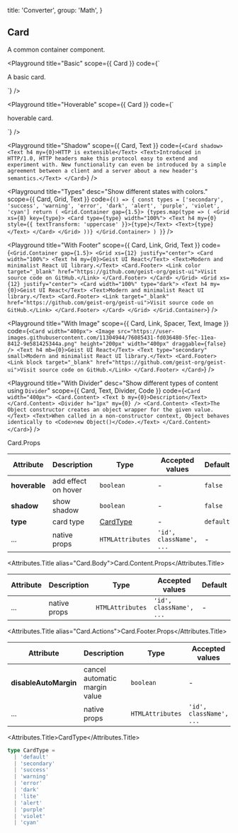 
  title: 'Converter',
  group: 'Math',
}

## Card

A common container component.

<Playground
  title="Basic"
  scope={{ Card }}
  code={`
<Card>
  <p>A basic card.</p>
</Card>
`}
/>

<Playground
  title="Hoverable"
  scope={{ Card }}
  code={`
<Card hoverable>
  <p>hoverable card.</p>
</Card>
`}
/>

<Playground
  title="Shadow"
  scope={{ Card, Text }}
  code={`
<Card shadow>
  <Text h4 my={0}>HTTP is extensible</Text>
  <Text>Introduced in HTTP/1.0, HTTP headers make this protocol easy to extend and experiment with. New functionality can even be introduced by a simple agreement between a client and a server about a new header's semantics.</Text>
</Card>
`}
/>

<Playground
  title="Types"
  desc="Show different states with colors."
  scope={{ Card, Grid, Text }}
  code={`
() => {
  const types = ['secondary', 'success', 'warning', 'error', 'dark', 'alert', 'purple', 'violet', 'cyan']
  return (
    <Grid.Container gap={1.5}>
      {types.map(type => (
        <Grid xs={8} key={type}>
          <Card type={type} width="100%">
            <Text h4 my={0} style={{ textTransform: 'uppercase' }}>{type}</Text>
            <Text>{type}</Text>
          </Card>
        </Grid>
      ))}
    </Grid.Container>
  )
}
`}
/>

<Playground
  title="With Footer"
  scope={{ Card, Link, Grid, Text }}
  code={`
<Grid.Container gap={1.5}>
  <Grid xs={12} justify="center">
    <Card width="100%">
      <Text h4 my={0}>Geist UI React</Text>
      <Text>Modern and minimalist React UI library.</Text>
      <Card.Footer>
        <Link color target="_blank" href="https://github.com/geist-org/geist-ui">Visit source code on GitHub.</Link>
      </Card.Footer>
    </Card>
  </Grid>
  <Grid xs={12} justify="center">
    <Card width="100%" type="dark">
      <Text h4 my={0}>Geist UI React</Text>
      <Text>Modern and minimalist React UI library.</Text>
      <Card.Footer>
        <Link target="_blank" href="https://github.com/geist-org/geist-ui">Visit source code on GitHub.</Link>
      </Card.Footer>
    </Card>
  </Grid>
</Grid.Container>
`}
/>

<Playground
  title="With Image"
  scope={{ Card, Link, Spacer, Text, Image }}
  code={`
<Card width="400px">
  <Image src="https://user-images.githubusercontent.com/11304944/76085431-fd036480-5fec-11ea-8412-9e581425344a.png"
   height="200px" width="400px" draggable={false} />
  <Text h4 mb={0}>Geist UI React</Text>
  <Text type="secondary" small>Modern and minimalist React UI library.</Text>
  <Card.Footer>
    <Link block target="_blank" href="https://github.com/geist-org/geist-ui">Visit source code on GitHub.</Link>
  </Card.Footer>
</Card>
`}
/>

<Playground
  title="With Divider"
  desc="Show different types of content using `Divider`"
  scope={{ Card, Text, Divider, Code }}
  code={`
<Card width="400px">
  <Card.Content>
    <Text b my={0}>Description</Text>
  </Card.Content>
  <Divider h="1px" my={0} />
  <Card.Content>
    <Text>The Object constructor creates an object wrapper for the given value.</Text>
    <Text>When called in a non-constructor context, Object behaves identically to <Code>new Object()</Code>.</Text>
  </Card.Content>
</Card>
`}
/>

<Attributes edit="/pages/en-us/components/card.mdx">
<Attributes.Title>Card.Props</Attributes.Title>

| Attribute     | Description         | Type                  | Accepted values         | Default   |
| ------------- | ------------------- | --------------------- | ----------------------- | --------- |
| **hoverable** | add effect on hover | `boolean`             | -                       | `false`   |
| **shadow**    | show shadow         | `boolean`             | -                       | `false`   |
| **type**      | card type           | [CardType](#cardtype) | -                       | `default` |
| ...           | native props        | `HTMLAttributes`      | `'id', className', ...` | -         |

<Attributes.Title alias="Card.Body">Card.Content.Props</Attributes.Title>

| Attribute | Description  | Type             | Accepted values         | Default |
| --------- | ------------ | ---------------- | ----------------------- | ------- |
| ...       | native props | `HTMLAttributes` | `'id', className', ...` | -       |

<Attributes.Title alias="Card.Actions">Card.Footer.Props</Attributes.Title>

| Attribute             | Description                   | Type             | Accepted values         | Default |
| --------------------- | ----------------------------- | ---------------- | ----------------------- | ------- |
| **disableAutoMargin** | cancel automatic margin value | `boolean`        | -                       | `false` |
| ...                   | native props                  | `HTMLAttributes` | `'id', className', ...` | -       |

<Attributes.Title>CardType</Attributes.Title>

```ts
type CardType =
  | 'default'
  | 'secondary'
  | 'success'
  | 'warning'
  | 'error'
  | 'dark'
  | 'lite'
  | 'alert'
  | 'purple'
  | 'violet'
  | 'cyan'
```

</Attributes>

